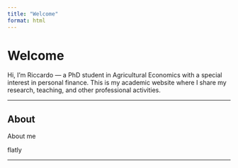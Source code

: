 ```yaml
---
title: "Welcome"
format: html
---
```


# Welcome

Hi, I'm Riccardo --- a PhD student in Agricultural Economics with a special interest in personal finance. This is my academic website where I share my research, teaching, and other professional activities.

------------------------------------------------------------------------

## About

About me

flatly

------------------------------------------------------------------------






